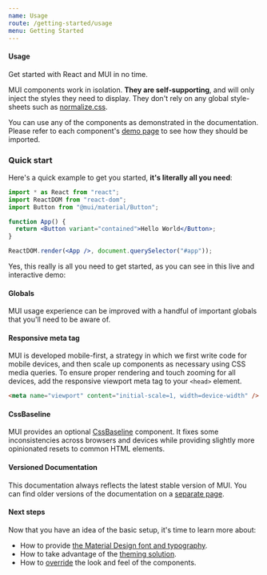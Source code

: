 ```yaml
---
name: Usage
route: /getting-started/usage
menu: Getting Started
---
```


#### Usage

<p class="description">Get started with React and MUI in no time.</p>

MUI components work in isolation.
**They are self-supporting**, and will only inject the styles they need to display.
They don't rely on any global style-sheets such as [normalize.css](https://github.com/necolas/normalize.css/).

You can use any of the components as demonstrated in the documentation.
Please refer to each component's [demo page](/components/buttons/) to see how they should be imported.

### Quick start

Here's a quick example to get you started, **it's literally all you need**:

```jsx
import * as React from "react";
import ReactDOM from "react-dom";
import Button from "@mui/material/Button";

function App() {
  return <Button variant="contained">Hello World</Button>;
}

ReactDOM.render(<App />, document.querySelector("#app"));
```

Yes, this really is all you need to get started, as you can see in this live and interactive demo:

#### Globals

MUI usage experience can be improved with a handful of important globals that you'll need to be aware of.

#### Responsive meta tag

MUI is developed mobile-first, a strategy in which we first write code for mobile devices, and then scale up components as necessary using CSS media queries.
To ensure proper rendering and touch zooming for all devices, add the responsive viewport meta tag to your `<head>` element.

```html
<meta name="viewport" content="initial-scale=1, width=device-width" />
```

#### CssBaseline

MUI provides an optional [CssBaseline](/components/css-baseline/) component.
It fixes some inconsistencies across browsers and devices while providing slightly more opinionated resets to common HTML elements.

#### Versioned Documentation

This documentation always reflects the latest stable version of MUI.
You can find older versions of the documentation on a [separate page](https://mui.com/versions/).

#### Next steps

Now that you have an idea of the basic setup, it's time to learn more about:

- How to provide [the Material Design font and typography](/components/typography/).
- How to take advantage of the [theming solution](/customization/theming/).
- How to [override](/customization/how-to-customize/) the look and feel of the components.
